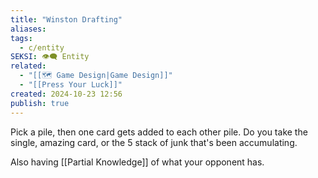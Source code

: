 ```yaml
---
title: "Winston Drafting"
aliases: 
tags:
  - c/entity
SEKSI: 👁️‍🗨️ Entity
related:
  - "[[🗺️ Game Design|Game Design]]"
  - "[[Press Your Luck]]"
created: 2024-10-23 12:56
publish: true
---
```


Pick a pile, then one card gets added to each other pile. Do you take the single, amazing card, or the 5 stack of junk that's been accumulating.

Also having [[Partial Knowledge]] of what your opponent has.
